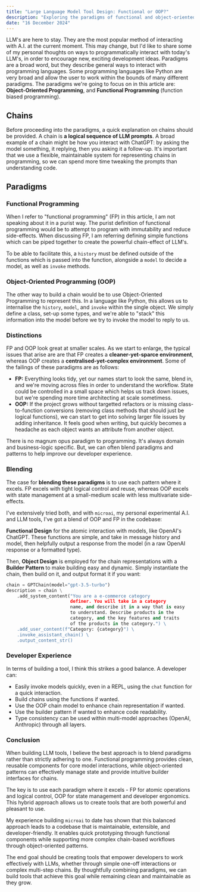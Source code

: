 ```yaml
---
title: "Large Language Model Tool Design: Functional or OOP?"
description: "Exploring the paradigms of functional and object-oriented programming in the context of designing tools and chains for large language models, and considering which paradigm best suits this purpose."
date: "16 December 2024"
---
```


LLM's are here to stay. They are the most popular method of interacting with A.I. at the current moment. This may change, but I'd like to share some of my personal thoughts on ways to programmatically interact with today's LLM's, in order to encourage new, exciting development ideas. Paradigms are a broad word, but they describe general ways to interact with programming languages. Some programming languages like Python are very broad and allow the user to work within the bounds of many different paradigms. The paradigms we're going to focus on in this article are: **Object-Oriented Programming**, and **Functional Programming** (function biased programming).

## Chains

Before proceeding into the paradigms, a quick explanation on chains should be provided. A chain is **a logical sequence of LLM prompts**. A broad example of a chain might be how you interact with ChatGPT: by asking the model something, it replying, then you asking it a follow-up. It's important that we use a flexible, maintainable system for representing chains in programming, so we can spend more time tweaking the prompts than understanding code.

## Paradigms

### Functional Programming

When I refer to "functional programming" (FP) in this article, I am not speaking about it in a purist way. The purist definition of functional programming would be to attempt to program with immutability and reduce side-effects. When discussing FP, I am referring defining simple functions which can be piped together to create the powerful chain-effect of LLM's.

To be able to facilitate this, a `history` must be defined outside of the functions which is passed into the function, alongside a `model` to decide a model, as well as `invoke` methods.

### Object-Oriented Programming (OOP)

The other way to build a chain would be to use Object-Oriented Programming to represent this. In a language like Python, this allows us to internalise the `history`, `model`, and `invoke` within the single object. We simply define a class, set-up some types, and we're able to "stack" this information into the model before we try to invoke the model to reply to us.

### Distinctions

FP and OOP look great at smaller scales. As we start to enlarge, the typical issues that arise are are that FP creates a **cleaner-yet-sparce environment**, whereas OOP creates a **centralised-yet-complex environment**. Some of the failings of these paradigms are as follows:

- **FP:** Everything looks tidy, yet our names start to look the same, blend in, and we're moving across files in order to understand the workflow. State could be controlled in a small space which helps us track down issues, but we're spending more time architecting at scale sometimess.
- **OOP:** If the project grows without targetted refactors or is missing class-to-function conversions (removing class methods that should just be logical functions), we can start to get into solving larger file issues by adding inheritance. It feels good when writing, but quickly becomes a headache as each object wants an attribute from another object.

There is no magnum opus paradigm to programming. It's always domain and business-logic specific. But, we can often blend paradigms and patterns to help improve our developer experience.

### Blending

The case for **blending these paradigms** is to use each pattern where it excels. FP excels with tight logical control and reuse, whereas OOP excels with state management at a small-medium scale with less multivariate side-effects.

I've extensively tried both, and with `microai`, my personal experimental A.I. and LLM tools, I've got a blend of OOP and FP in the codebase:

**Functional Design** for the atomic interaction with models, like OpenAI's ChatGPT. These functions are simple, and take in message history and model, then helpfully output a response from the model (in a raw OpenAI response or a formatted type).

Then, **Object Design** is employed for the chain representations with a **Builder Pattern** to make building easy and dynamic. Simply instantiate the chain, then build on it, and output format it if you want:

```py
chain = GPTChain(model="gpt-3.5-turbo")
description = chain \
    .add_system_content("You are a e-commerce category 
                        definer. You will take in a category 
                        name, and describe it in a way that is easy 
                        to understand. Describe products in the 
                        category, and the key features and traits 
                        of the products in the category.") \
    .add_user_content(f"Category: {category}") \
    .invoke_assistant_chain() \
    .output_content_str()
```

### Developer Experience

In terms of building a tool, I think this strikes a good balance. A developer can:

- Easily invoke models quickly, even in a REPL, using the `chat` function for a quick interaction.
- Build chains using the functions if wanted.
- Use the OOP chain model to enhance chain representation if wanted.
- Use the builder pattern if wanted to enhance code readability.
- Type consistency can be used within multi-model approaches (OpenAI, Anthropic) through all layers.

### Conclusion

When building LLM tools, I believe the best approach is to blend paradigms rather than strictly adhering to one. Functional programming provides clean, reusable components for core model interactions, while object-oriented patterns can effectively manage state and provide intuitive builder interfaces for chains.

The key is to use each paradigm where it excels - FP for atomic operations and logical control, OOP for state management and developer ergonomics. This hybrid approach allows us to create tools that are both powerful and pleasant to use.

My experience building `microai` to date has shown that this balanced approach leads to a codebase that is maintainable, extensible, and developer-friendly. It enables quick prototyping through functional components while supporting more complex chain-based workflows through object-oriented patterns.

The end goal should be creating tools that empower developers to work effectively with LLMs, whether through simple one-off interactions or complex multi-step chains. By thoughtfully combining paradigms, we can build tools that achieve this goal while remaining clean and maintainable as they grow.
